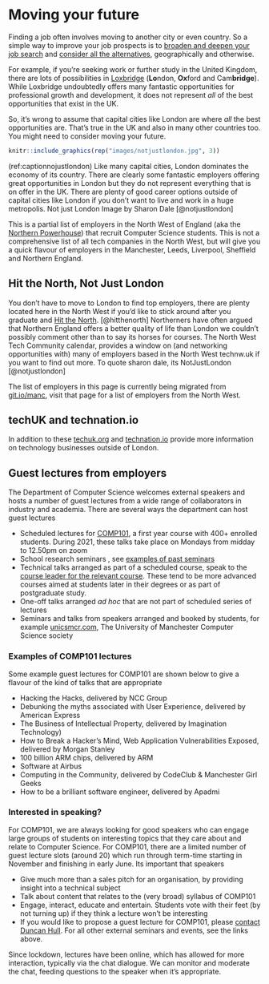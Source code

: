 # Moving your future {#notjustlondon}

Finding a job often involves moving to another city or even country. So a simple way to improve your job prospects is to [broaden and deepen your job search](finding.html) and [consider all the alternatives](broadening.html), geographically and otherwise.

For example, if you're seeking work or further study in the United Kingdom, there are lots of possibilities in [Loxbridge](https://en.wikipedia.org/wiki/Loxbridge) (**Lo**ndon, **Ox**ford and Cam**bridge**). While Loxbridge undoubtedly offers many fantastic opportunities for professional growth and development, it does not represent *all* of the best opportunities that exist in the UK. <!--LOxbridge is a fortified triangular castle bound London and its two most significant suburbs, Oxford and Cambridge.-->

So, it's wrong to assume that capital cities like London are where *all* the best opportunities are. That's true in the UK and also in many other countries too. You might need to consider moving your future.

```r
knitr::include_graphics(rep("images/notjustlondon.jpg", 3))
```

(ref:captionnojustlondon) Like many capital cities, London dominates the economy of its country. There are clearly some fantastic employers offering great opportunities in London but they do not represent everything that is on offer in the UK. There are plenty of good career options outside of capital cities like London if you don't want to live and work in a huge metropolis. Not just London Image by Sharon Dale [@notjustlondon]

This is a partial list of employers in the North West of England (aka the [Northern Powerhouse](https://en.wikipedia.org/wiki/Northern_Powerhouse)) that recruit Computer Science students. This is not a comprehensive list of all tech companies in the North West, but will give you a quick flavour of employers in the Manchester, Leeds, Liverpool, Sheffield and Northern England.

## Hit the North, Not Just London
You don't have to move to London to find top employers, there are plenty located here in the North West if you'd like to stick around after you graduate and [Hit the North](https://en.wikipedia.org/wiki/Hit_the_North). [@hitthenorth] Northerners have often argued that Northern England offers a better quality of life than London we couldn't possibly comment other than to say its horses for courses. The North West Tech Community calendar, provides a window on (and networking opportunities with) many of employers based in the North West technw.uk if you want to find out more. To quote sharon dale, its NotJustLondon [@notjustlondon]

The list of employers in this page is currently being migrated from [git.io/manc](https://git.io/manc), visit that page for a list of employers from the North West.

## techUK  and technation.io
In addition to these [techuk.org](https://www.techuk.org) and [technation.io](https://technation.io) provide more information on technology businesses outside of London.

## Guest lectures from employers {#guestlectures}

The Department of Computer Science welcomes external speakers and hosts a number of guest lectures from a wide range of collaborators in industry and academia. There are several ways the department can host guest lectures

* Scheduled lectures for [COMP101](https://studentnet.cs.manchester.ac.uk/ugt/COMP10120/syllabus/), a first year course with 400+ enrolled students. During 2021, these talks take place on Mondays from midday to 12.50pm on zoom
* School research seminars , see [examples of past seminars](https://www.cs.manchester.ac.uk/connect/events/past-events/)
* Technical talks arranged as part of a scheduled course, speak to the [course leader for the relevant course](https://www.cs.manchester.ac.uk/about/people/). These tend to be more advanced courses aimed at students later in their degrees or as part of postgraduate study.
* One-off talks arranged *ad hoc* that are not part of scheduled series of lectures
* Seminars and talks from speakers arranged and booked by students, for example [unicsmcr.com](https://unicsmcr.com/), The University of Manchester Computer Science society

### Examples of COMP101 lectures

Some example guest lectures for COMP101 are shown below to give a flavour of the kind of talks that are appropriate

* Hacking the Hacks, delivered by NCC Group
* Debunking the myths associated with User Experience, delivered by American Express
* The Business of Intellectual Property, delivered by Imagination Technology)
* How to Break a Hacker's Mind, Web Application Vulnerabilities Exposed, delivered by Morgan Stanley
* 100 billion ARM chips, delivered by ARM
* Software at Airbus
* Computing in the Community, delivered by CodeClub & Manchester Girl Geeks
* How to be a brilliant software engineer, delivered by Apadmi


### Interested in speaking?
For COMP101, we are always looking for good speakers who can engage large groups of students on interesting topics that they care about and relate to Computer Science. For COMP101, there are a limited number of guest lecture slots (around 20) which run through term-time starting in November and finishing in early June. Its important that speakers

* Give much more than a sales pitch for an organisation, by providing insight into a technical subject
* Talk about content that relates to the (very broad) syllabus of COMP101
* Engage, interact, educate and entertain. Students vote with their feet (by not turning up) if they think a lecture won't be interesting
* If you would like to propose a guest lecture for COMP101, please [contact Duncan Hull](http://www.cs.man.ac.uk/~hulld/contact.html). For all other external seminars and events, see the links above.

Since lockdown, lectures have been online, which has allowed for more interaction, typically via the chat dialogue. We can monitor and moderate the chat, feeding questions to the speaker when it's appropriate.
